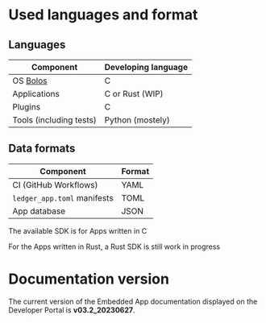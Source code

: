 # Used languages and format

## Languages

| Component               | Developing language |
| ----------------------- | ------------------- |
| OS [Bolos](../bolos)    | C                   |
| Applications            | C or Rust (WIP)     |
| Plugins                 | C                   |
| Tools (including tests) | Python (mostely)    |

## Data formats

| Component                   | Format |
| --------------------------- | ------ |
| CI (GitHub Workflows)       | YAML   |
| `ledger_app.toml` manifests | TOML   |
| App database                | JSON   |

The available SDK is for Apps written in C

For the Apps written in Rust, a Rust SDK is still work in progress


# Documentation version

The current version of the Embedded App documentation displayed on the Developer Portal is **v03.2_20230627**.